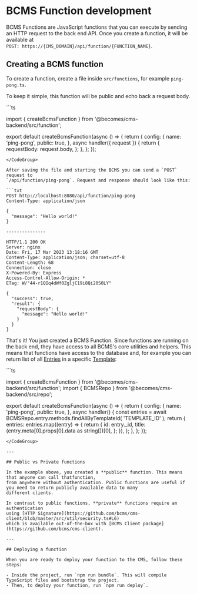 # BCMS Function development

BCMS Functions are JavaScript functions that you can execute by sending an
HTTP request to the back end API. Once you create a function, it will be
available at <br />`POST: https://{CMS_DOMAIN}/api/function/{FUNCTION_NAME}`.

## Creating a BCMS function

To create a function, create a file inside `src/functions`, for example `ping-pong.ts`.

To keep it simple, this function will be public and echo back a request body.

<CodeGroup title="src/functions/ping-pong.ts">
```ts

import { createBcmsFunction } from '@becomes/cms-backend/src/function';

export default createBcmsFunction(async () => {
  return {
    config: {
      name: 'ping-pong',
      public: true,
    },
    async handler({ request }) {
      return {
        requestBody: request.body,
      };
    },
  };
});
```
</CodeGroup>

After saving the file and starting the BCMS you can send a `POST` request to
`/api/function/ping-pong`. Request and response should look like this:

```txt
POST http://localhost:8080/api/function/ping-pong
Content-Type: application/json

{
  "message": "Hello world!"
}

---------------

HTTP/1.1 200 OK
Server: nginx
Date: Fri, 17 Mar 2023 13:18:16 GMT
Content-Type: application/json; charset=utf-8
Content-Length: 68
Connection: close
X-Powered-By: Express
Access-Control-Allow-Origin: *
ETag: W/"44-r1QIq4dWf0ZgljC19i8Qi20S0LY"

{
  "success": true,
  "result": {
    "requestBody": {
      "message": "Hello world!"
    }
  }
}
```

That's it! You just created a BCMS Function. Since functions are running on the
back end, they have access to all BCMS's core utilities and helpers. This means that
functions have access to the database and, for example you can return list of
all [Entries](/inside-bcms/entries) in a specific [Template](/inside-bcms/templates):

<CodeGroup title="src/functions/ping-pong.ts">
```ts

import { createBcmsFunction } from '@becomes/cms-backend/src/function';
import { BCMSRepo } from '@becomes/cms-backend/src/repo';

export default createBcmsFunction(async () => {
  return {
    config: {
      name: 'ping-pong',
      public: true,
    },
    async handler() {
      const entries = await BCMSRepo.entry.methods.findAllByTemplateId(
        'TEMPLATE_ID'
      );
      return {
        entries: entries.map((entry) => {
          return {
            id: entry._id,
            title: (entry.meta[0].props[0].data as string[])[0],
          };
        }),
      };
    },
  };
});
```
</CodeGroup>

---

## Public vs Private functions

In the example above, you created a **public** function. This means that anyone can call thatfunction,
from anywhere without authentication. Public functions are useful if you need to return publicly available data to many
different clients.

In contrast to public functions, **private** functions require an authentication
using [HTTP Signature](https://github.com/bcms/cms-client/blob/master/src/util/security.ts#L6)
which is available out-of-the-box with [BCMS Client package](https://github.com/bcms/cms-client).

---

## Deploying a function

When you are ready to deploy your function to the CMS, follow these steps:

- Inside the project, run `npm run bundle`. This will compile TypeScript files and bootstrap the project.
- Then, to deploy your function, run `npm run deploy`.
